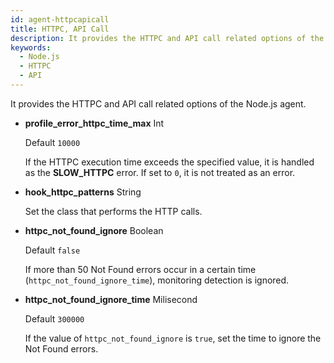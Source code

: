```yaml
---
id: agent-httpcapicall
title: HTTPC, API Call
description: It provides the HTTPC and API call related options of the Node.js agent.
keywords:
  - Node.js
  - HTTPC
  - API
---
```


It provides the HTTPC and API call related options of the Node.js agent.

- **profile_error_httpc_time_max** <span class='type'>Int</span> <ScrollToLink anchor='profile_error_httpc_time_max' />

  Default `10000`

  If the HTTPC execution time exceeds the specified value, it is handled as the **SLOW_HTTPC** error. If set to `0`, it is not treated as an error.

- **hook_httpc_patterns** <span class='type'>String</span>

  Set the class that performs the HTTP calls.

- **httpc_not_found_ignore** <span class='type'>Boolean</span>

  Default `false`

  If more than 50 Not Found errors occur in a certain time (`httpc_not_found_ignore_time`), monitoring detection is ignored.

- **httpc_not_found_ignore_time** <span class='type'>Milisecond</span>

  Default `300000`

  If the value of `httpc_not_found_ignore` is `true`, set the time to ignore the Not Found errors.
